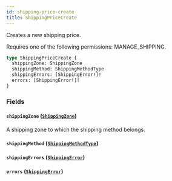 ```yaml
---
id: shipping-price-create
title: ShippingPriceCreate
---
```



Creates a new shipping price. 

Requires one of the following permissions: MANAGE_SHIPPING.

```graphql
type ShippingPriceCreate {
  shippingZone: ShippingZone
  shippingMethod: ShippingMethodType
  shippingErrors: [ShippingError!]!
  errors: [ShippingError!]!
}
```


### Fields

#### `shippingZone` ([`ShippingZone`](../../../developer/api-reference/objects/shipping-zone))

A shipping zone to which the shipping method belongs.


#### `shippingMethod` ([`ShippingMethodType`](../../../developer/api-reference/objects/shipping-method-type))




#### `shippingErrors` ([`ShippingError`](../../../developer/api-reference/objects/shipping-error))




#### `errors` ([`ShippingError`](../../../developer/api-reference/objects/shipping-error))






